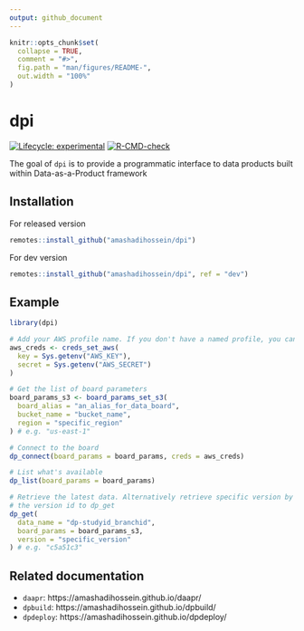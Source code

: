 ```yaml
---
output: github_document
---
```


<!-- README.md is generated from README.Rmd. Please edit that file -->

```r
knitr::opts_chunk$set(
  collapse = TRUE,
  comment = "#>",
  fig.path = "man/figures/README-",
  out.width = "100%"
)
```

# dpi

<!-- badges: start -->
[![Lifecycle: experimental](https://img.shields.io/badge/lifecycle-experimental-orange.svg)](https://lifecycle.r-lib.org/articles/stages.html#experimental)
[![R-CMD-check](https://github.com/amashadihossein/dpi/workflows/R-CMD-check/badge.svg)](https://github.com/amashadihossein/dpi/actions)
<!-- badges: end -->

The goal of `dpi` is to provide a programmatic interface to data products built 
within Data-as-a-Product framework

## Installation

For released version

```r
remotes::install_github("amashadihossein/dpi")
```

For dev version
```r
remotes::install_github("amashadihossein/dpi", ref = "dev")
```

## Example

```r
library(dpi)

# Add your AWS profile name. If you don't have a named profile, you can provide your AWS credentials
aws_creds <- creds_set_aws(
  key = Sys.getenv("AWS_KEY"),
  secret = Sys.getenv("AWS_SECRET")
)

# Get the list of board parameters
board_params_s3 <- board_params_set_s3(
  board_alias = "an_alias_for_data_board",
  bucket_name = "bucket_name",
  region = "specific_region"
) # e.g. "us-east-1"

# Connect to the board
dp_connect(board_params = board_params, creds = aws_creds)

# List what's available
dp_list(board_params = board_params)

# Retrieve the latest data. Alternatively retrieve specific version by passing
# the version id to dp_get
dp_get(
  data_name = "dp-studyid_branchid",
  board_params = board_params_s3,
  version = "specific_version"
) # e.g. "c5a51c3"
```

## Related documentation

- `daapr`: https://amashadihossein.github.io/daapr/
- `dpbuild`: https://amashadihossein.github.io/dpbuild/
- `dpdeploy`: https://amashadihossein.github.io/dpdeploy/
